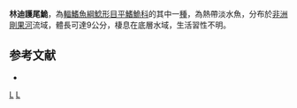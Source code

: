 {{Speciesbox 
| taxon = Phractura lindica
| authority = [[Boulenger|Boulenger]], 1902
| status = LC
| status_system = IUCN3.1
| synonyms = *''Phractura lukugae'', Boulenger, 1920 
}}

'''林迪護尾鮠'''，為[[輻鰭魚綱|輻鰭魚綱]][[鯰形目|鯰形目]][[平鰭鮠科|平鰭鮠科]]的其中一[[種|種]]，為熱帶淡水魚，分布於[[非洲|非洲]][[剛果河|剛果河]]流域，體長可達9公分，棲息在底層水域，生活習性不明。

==参考文献==
*{{FishBase_species|genus=Phractura|species=lindica|year=2014|month=10}}

{{Taxonbar}}

[[Category:1902年描述的鱼类|L]]
[[Category:護尾鮠屬|L]]